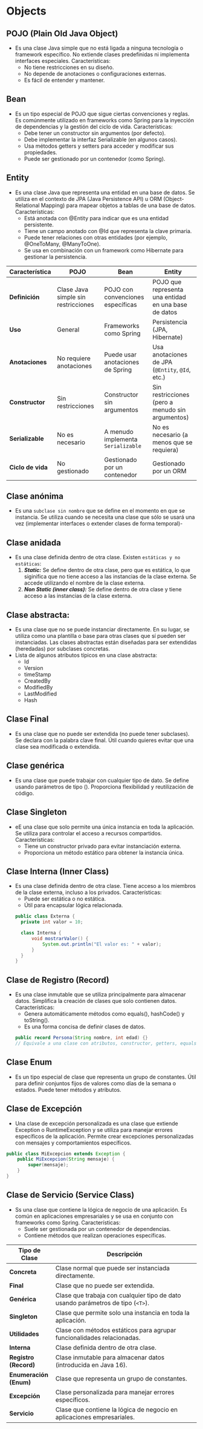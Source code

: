 # Objects
## POJO (Plain Old Java Object)
- Es una clase Java simple que no está ligada a ninguna tecnología o framework específico. No extiende clases predefinidas ni implementa interfaces especiales.
Características:
    - No tiene restricciones en su diseño.
    - No depende de anotaciones o configuraciones externas.
    - Es fácil de entender y mantener.

## Bean
- Es un tipo especial de POJO que sigue ciertas convenciones y reglas. Es comúnmente utilizado en frameworks como Spring para la inyección de dependencias y la gestión del ciclo de vida. 
Características:
    - Debe tener un constructor sin argumentos (por defecto).
    - Debe implementar la interfaz Serializable (en algunos casos).
    - Usa métodos getters y setters para acceder y modificar sus propiedades.
    - Puede ser gestionado por un contenedor (como Spring).

## Entity
- Es una clase Java que representa una entidad en una base de datos. Se utiliza en el contexto de JPA (Java Persistence API) u ORM (Object-Relational Mapping) para mapear objetos a tablas de una base de datos.
Características:
    - Está anotada con @Entity para indicar que es una entidad persistente.
    - Tiene un campo anotado con @Id que representa la clave primaria.
    - Puede tener relaciones con otras entidades (por ejemplo, @OneToMany, @ManyToOne).
    - Se usa en combinación con un framework como Hibernate para gestionar la persistencia.

| **Característica**       | **POJO**                          | **Bean**                          | **Entity**                        |
|--------------------------|-----------------------------------|-----------------------------------|-----------------------------------|
| **Definición**           | Clase Java simple sin restricciones | POJO con convenciones específicas | POJO que representa una entidad en una base de datos |
| **Uso**                  | General                           | Frameworks como Spring            | Persistencia (JPA, Hibernate)     |
| **Anotaciones**          | No requiere anotaciones           | Puede usar anotaciones de Spring  | Usa anotaciones de JPA (`@Entity`, `@Id`, etc.) |
| **Constructor**          | Sin restricciones                 | Constructor sin argumentos        | Sin restricciones (pero a menudo sin argumentos) |
| **Serializable**         | No es necesario                   | A menudo implementa `Serializable` | No es necesario (a menos que se requiera) |
| **Ciclo de vida**        | No gestionado                    | Gestionado por un contenedor      | Gestionado por un ORM             |    

## Clase anónima
- Es una `subclase sin nombre` que se define en el momento en que se instancia. Se utiliza cuando se necesita una clase que sólo se usará una vez (implementar interfaces o extender clases de forma temporal)- 

## Clase anidada
- Es una clase definida dentro de otra clase. Existen `estáticas y no estáticas`:
    1. ***Static:*** Se define dentro de otra clase, pero que es estática, lo que siginifica que no tiene acceso a las instancias de la clase externa. Se accede utilizando el nombre de la clase externa.
    2. ***Non Static (inner class):*** Se define dentro de otra clase y tiene acceso a las instancias de la clase externa. 

## Clase abstracta:
- Es una clase que no se puede instanciar directamente. En su lugar, se utiliza como una plantilla o base para otras clases que sí pueden ser instanciadas. Las clases abstractas están diseñadas para ser extendidas (heredadas) por subclases concretas.
- Lista de algunos atributos típicos en una clase abstracta:
    - Id
    - Version
    - timeStamp
    - CreatedBy
    - ModifiedBy
    - LastModified
    - Hash

## Clase Final
- Es una clase que no puede ser extendida (no puede tener subclases). Se declara con la palabra clave final. Útil cuando quieres evitar que una clase sea modificada o extendida.

## Clase genérica
- Es una clase que puede trabajar con cualquier tipo de dato. Se define usando parámetros de tipo (<T>). Proporciona flexibilidad y reutilización de código.

## Clase Singleton
- eE una clase que solo permite una única instancia en toda la aplicación. Se utiliza para controlar el acceso a recursos compartidos.
Características:
    - Tiene un constructor privado para evitar instanciación externa.
    - Proporciona un método estático para obtener la instancia única.

## Clase Interna (Inner Class)
- Es una clase definida dentro de otra clase. Tiene acceso a los miembros de la clase externa, incluso a los privados.
Características:
    - Puede ser estática o no estática.
    - Útil para encapsular lógica relacionada.
```java 
public class Externa {
    private int valor = 10;

    class Interna {
        void mostrarValor() {
            System.out.println("El valor es: " + valor);
        }
    }
}
```

## Clase de Registro (Record)
- Es una clase inmutable que se utiliza principalmente para almacenar datos. Simplifica la creación de clases que solo contienen datos.
Características:
    - Genera automáticamente métodos como equals(), hashCode() y toString().
    - Es una forma concisa de definir clases de datos.
```java
public record Persona(String nombre, int edad) {}
// Equivale a una clase con atributos, constructor, getters, equals, hashCode y toString.
```

## Clase Enum
- Es un tipo especial de clase que representa un grupo de constantes. Útil para definir conjuntos fijos de valores como días de la semana o estados. Puede tener métodos y atributos.

## Clase de Excepción
- Una clase de excepción personalizada es una clase que extiende Exception o RuntimeException y se utiliza para manejar errores específicos de la aplicación. Permite crear excepciones personalizadas con mensajes y comportamientos específicos.
```java 
public class MiExcepcion extends Exception {
    public MiExcepcion(String mensaje) {
        super(mensaje);
    }
}
```
## Clase de Servicio (Service Class)
- Ss una clase que contiene la lógica de negocio de una aplicación. Es común en aplicaciones empresariales y se usa en conjunto con frameworks como Spring.
Características:
    - Suele ser gestionada por un contenedor de dependencias.
    - Contiene métodos que realizan operaciones específicas.

| **Tipo de Clase**       | **Descripción**                                                                 |
|--------------------------|---------------------------------------------------------------------------------|
| **Concreta**            | Clase normal que puede ser instanciada directamente.                            |
| **Final**               | Clase que no puede ser extendida.                                               |
| **Genérica**            | Clase que trabaja con cualquier tipo de dato usando parámetros de tipo (`<T>`). |
| **Singleton**           | Clase que permite solo una instancia en toda la aplicación.                     |
| **Utilidades**          | Clase con métodos estáticos para agrupar funcionalidades relacionadas.          |
| **Interna**             | Clase definida dentro de otra clase.                                            |
| **Registro (Record)**   | Clase inmutable para almacenar datos (introducida en Java 16).                  |
| **Enumeración (Enum)**  | Clase que representa un grupo de constantes.                                    |
| **Excepción**           | Clase personalizada para manejar errores específicos.                           |
| **Servicio**            | Clase que contiene la lógica de negocio en aplicaciones empresariales.          |    